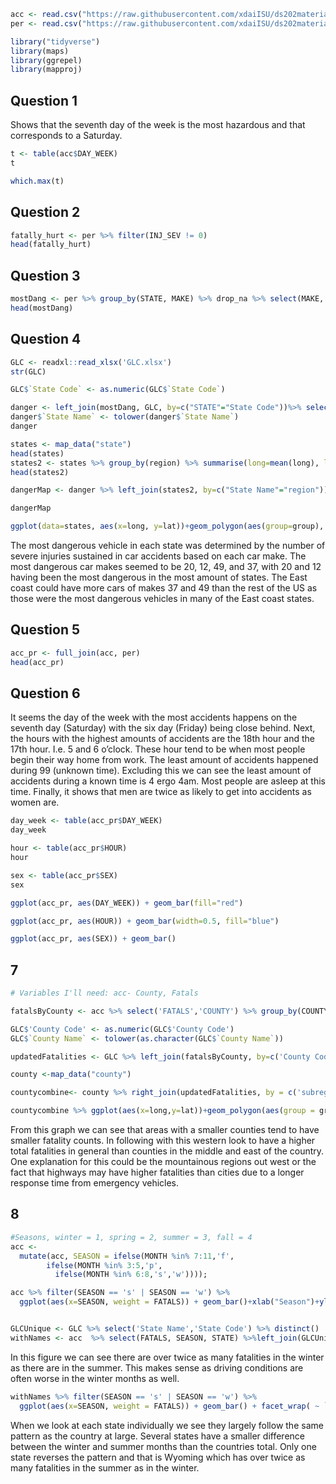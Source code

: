 
```r
acc <- read.csv("https://raw.githubusercontent.com/xdaiISU/ds202materials/master/hwlabs/fars2017/accident.csv", stringsAsFactors = FALSE)
per <- read.csv("https://raw.githubusercontent.com/xdaiISU/ds202materials/master/hwlabs/fars2017/person.csv", stringsAsFactors = FALSE)

library("tidyverse")
library(maps)
library(ggrepel)
library(mapproj)
```

## Question 1
Shows that the seventh day of the week is the most hazardous and that corresponds to a Saturday.
```r
t <- table(acc$DAY_WEEK)
t

which.max(t)
```

## Question 2

```r
fatally_hurt <- per %>% filter(INJ_SEV != 0)
head(fatally_hurt)
```

## Question 3
```r
mostDang <- per %>% group_by(STATE, MAKE) %>% drop_na %>% select(MAKE, STATE, INJ_SEV) %>% summarise(count=n())%>% group_by(STATE) %>% top_n(1, count)
head(mostDang)
```

## Question 4
```r
GLC <- readxl::read_xlsx('GLC.xlsx')
str(GLC)

GLC$`State Code` <- as.numeric(GLC$`State Code`)

danger <- left_join(mostDang, GLC, by=c("STATE"="State Code"))%>% select(STATE, MAKE, count, `State Name`)%>% group_by(STATE, `State Name`) %>% distinct()
danger$`State Name` <- tolower(danger$`State Name`)
danger

states <- map_data("state")
head(states)
states2 <- states %>% group_by(region) %>% summarise(long=mean(long), lat=mean(lat))
head(states2)

dangerMap <- danger %>% left_join(states2, by=c("State Name"="region"))%>% select(STATE, MAKE, count, `State Name`,long, lat)%>%distinct()

dangerMap

ggplot(data=states, aes(x=long, y=lat))+geom_polygon(aes(group=group), color='white')+coord_map()+geom_label_repel(data=dangerMap, aes(label=MAKE), size=2, max.overlaps=Inf)+xlab("Longitude")+ylab("Latitude")+ggtitle("Most Dangerous Car Make by State")
```

The most dangerous vehicle in each state was determined by the number of severe injuries sustained in car accidents based on each car make. The most dangerous car makes seemed to be 20, 12, 49, and 37, with 20 and 12 having been the most dangerous in the most amount of states. The East coast could have more cars of makes 37 and 49 than the rest of the US as those were the most dangerous vehicles in many of the East coast states. 

## Question 5
```r
acc_pr <- full_join(acc, per)
head(acc_pr)
```

## Question 6
It seems the day of the week with the most accidents happens on the seventh day (Saturday) with the six day (Friday) being close behind.
Next, the hours with the highest amounts of accidents are the 18th hour and the 17th hour. I.e. 5 and 6 o'clock. These hour tend to be when most people begin their way home from work. The least amount of accidents happened during 99 (unknown time). Excluding this we can see the least amount of accidents during a known time is 4 ergo 4am. Most people are asleep at this time. Finally, it shows that men are twice as likely to get into accidents as women are.
```r
day_week <- table(acc_pr$DAY_WEEK)
day_week

hour <- table(acc_pr$HOUR)
hour

sex <- table(acc_pr$SEX)
sex

ggplot(acc_pr, aes(DAY_WEEK)) + geom_bar(fill="red")

ggplot(acc_pr, aes(HOUR)) + geom_bar(width=0.5, fill="blue")

ggplot(acc_pr, aes(SEX)) + geom_bar()
```


## 7
```r
# Variables I'll need: acc- County, Fatals

fatalsByCounty <- acc %>% select('FATALS','COUNTY') %>% group_by(COUNTY) %>%summarize(totalFat = sum(FATALS))

GLC$'County Code' <- as.numeric(GLC$'County Code')
GLC$`County Name` <- tolower(as.character(GLC$`County Name`))

updatedFatalities <- GLC %>% left_join(fatalsByCounty, by=c('County Code'='COUNTY'))

county <-map_data("county")

countycombine<- county %>% right_join(updatedFatalities, by = c('subregion'='County Name')) %>% select('subregion','long','lat','group','order','region', 'totalFat')

countycombine %>% ggplot(aes(x=long,y=lat))+geom_polygon(aes(group = group, fill = totalFat), color = "black")+coord_map()+ggtitle("Total Fatalities Per County")+labs(color="Fatalities")

```

From this graph we can see that areas with a smaller counties tend to have smaller fatality counts. In following with this western look to have a higher total fatalities in general than counties in the middle and east of the country. One explanation for this could be the mountainous regions out west or the fact that highways may have higher fatalities than cities due to a longer response time from emergency vehicles. 


## 8

```r
#Seasons, winter = 1, spring = 2, summer = 3, fall = 4
acc <- 
  mutate(acc, SEASON = ifelse(MONTH %in% 7:11,'f',
        ifelse(MONTH %in% 3:5,'p', 
          ifelse(MONTH %in% 6:8,'s','w'))));

acc %>% filter(SEASON == 's' | SEASON == 'w') %>%
  ggplot(aes(x=SEASON, weight = FATALS)) + geom_bar()+xlab("Season")+ylab("fatalities")+ggtitle("Fatalities in Summer vs Winter In Each State")


GLCUnique <- GLC %>% select('State Name','State Code') %>% distinct()
withNames <- acc  %>% select(FATALS, SEASON, STATE) %>%left_join(GLCUnique, by=c(STATE = 'State Code'))
```

In this figure we can see there are over twice as many fatalities in the winter as there are in the summer. This makes sense as driving conditions are often worse in the winter months as well. 

```r

withNames %>% filter(SEASON == 's' | SEASON == 'w') %>%
  ggplot(aes(x=SEASON, weight = FATALS)) + geom_bar() + facet_wrap( ~ `State Name`, scales = "free_y")+xlab("Season")+ylab("fatalities")+ggtitle("Fatalities in Summer vs Winter In Each State")

```

When we look at each state individually we see they largely follow the same pattern as the country at large. Several states have a smaller difference between the winter and summer months than the countries total. Only one state reverses the pattern and that is Wyoming which has over twice as many fatalities in the summer as in the winter.